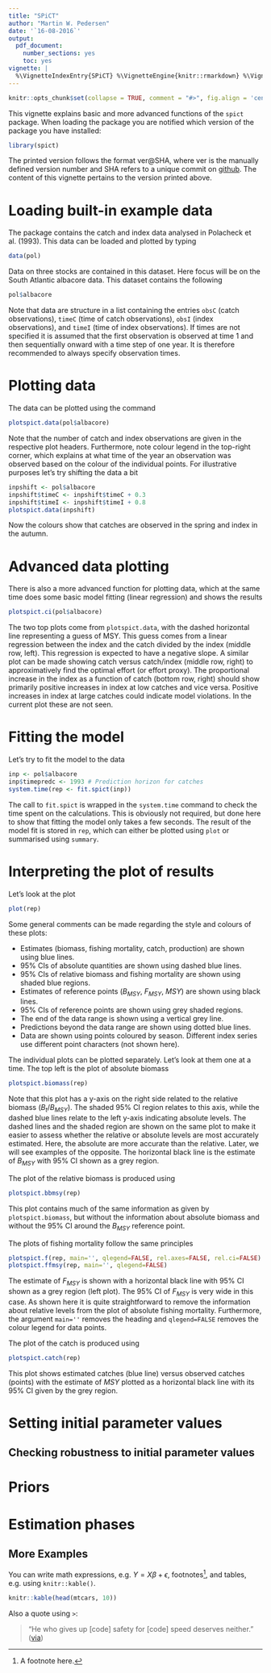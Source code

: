 ```yaml
---
title: "SPiCT"
author: "Martin W. Pedersen"
date: '`16-08-2016`'
output: 
  pdf_document: 
    number_sections: yes
    toc: yes
vignette: |
  %\VignetteIndexEntry{SPiCT} %\VignetteEngine{knitr::rmarkdown} %\VignetteEncoding{UTF-8}
---
```


```r
knitr::opts_chunk$set(collapse = TRUE, comment = "#>", fig.align = 'center')
```

This vignette explains basic and more advanced functions of the `spict` package. When loading the package you are notified which version of the package you have installed:

```r
library(spict)
```
The printed version follows the format ver@SHA, where ver is the manually defined version number and SHA refers to a unique commit on [github](http://github.com/mawp/spict). The content of this vignette pertains to the version printed above. 

# Loading built-in example data 

The package contains the catch and index data analysed in Polacheck et al. (1993). This data can be loaded and plotted by typing

```r
data(pol) 
```

Data on three stocks are contained in this dataset. Here focus will be on the South Atlantic albacore data. This dataset contains the following

```r
pol$albacore
```

Note that data are structure in a list containing the entries `obsC` (catch observations), `timeC` (time of catch observations), `obsI` (index observations), and `timeI` (time of index observations). If times are not specified it is assumed that the first observation is observed at time 1 and then sequentially onward with a time step of one year. It is therefore recommended to always specify observation times.

# Plotting data

The data can be plotted using the command

```r
plotspict.data(pol$albacore)
```

Note that the number of catch and index observations are given in the respective plot headers. Furthermore, note colour legend in the top-right corner, which explains at what time of the year an observation was observed based on the colour of the individual points. For illustrative purposes let's try shifting the data a bit

```r
inpshift <- pol$albacore
inpshift$timeC <- inpshift$timeC + 0.3
inpshift$timeI <- inpshift$timeI + 0.8
plotspict.data(inpshift)
```

Now the colours show that catches are observed in the spring and index in the autumn.

# Advanced data plotting

There is also a more advanced function for plotting data, which at the same time does some basic model fitting (linear regression) and shows the results

```r
plotspict.ci(pol$albacore)
```

The two top plots come from `plotspict.data`, with the dashed horizontal line representing a guess of MSY. This guess comes from a linear regression between the index and the catch divided by the index (middle row, left). This regression is expected to have a negative slope. A similar plot can be made showing catch versus catch/index (middle row, right) to approximatively find the optimal effort (or effort proxy). The proportional increase in the index as a function of catch (bottom row, right) should show primarily positive increases in index at low catches and vice versa. Positive increases in index at large catches could indicate model violations. In the current plot these are not seen.

# Fitting the model

Let's try to fit the model to the data

```r
inp <- pol$albacore
inp$timepredc <- 1993 # Prediction horizon for catches
system.time(rep <- fit.spict(inp))
```

The call to `fit.spict` is wrapped in the `system.time` command to check the time spent on the calculations. This is obviously not required, but done here to show that fitting the model only takes a few seconds. The result of the model fit is stored in `rep`, which can either be plotted using `plot` or summarised using `summary`. 

# Interpreting the plot of results

Let's look at the plot

```r
plot(rep)
```

Some general comments can be made regarding the style and colours of these plots:

- Estimates (biomass, fishing mortality, catch, production) are shown using blue lines.
- 95% CIs of absolute quantities are shown using dashed blue lines.
- 95% CIs of relative biomass and fishing mortality are shown using shaded blue regions.
- Estimates of reference points ($B_{MSY}$, $F_{MSY}$, $MSY$) are shown using black lines.
- 95% CIs of reference points are shown using grey shaded regions.
- The end of the data range is shown using a vertical grey line.
- Predictions beyond the data range are shown using dotted blue lines.
- Data are shown using points coloured by season. Different index series use different point characters (not shown here).

The individual plots can be plotted separately. Let's look at them one at a time. The top left is the plot of absolute biomass

```r
plotspict.biomass(rep)
```

Note that this plot has a y-axis on the right side related to the relative biomass ($B_t/B_{MSY}$). The shaded 95% CI region relates to this axis, while the dashed blue lines relate to the left y-axis indicating absolute levels. The dashed lines and the shaded region are shown on the same plot to make it easier to assess whether the relative or absolute levels are most accurately estimated. Here, the absolute are more accurate than the relative. Later, we will see examples of the opposite. The horizontal black line is the estimate of $B_{MSY}$ with 95% CI shown as a grey region.

The plot of the relative biomass is produced using

```r
plotspict.bbmsy(rep)
```

This plot contains much of the same information as given by `plotspict.biomass`, but without the information about absolute biomass and without the 95% CI around the $B_{MSY}$ reference point.

The plots of fishing mortality follow the same principles

```r
plotspict.f(rep, main='', qlegend=FALSE, rel.axes=FALSE, rel.ci=FALSE)
plotspict.ffmsy(rep, main='', qlegend=FALSE)
```

The estimate of $F_{MSY}$ is shown with a horizontal black line with 95% CI shown as a grey region (left plot). The 95% CI of $F_{MSY}$ is very wide in this case. As shown here it is quite straightforward to remove the information about relative levels from the plot of absolute fishing mortality. Furthermore, the argument `main=''` removes the heading and `qlegend=FALSE` removes the colour legend for data points.

The plot of the catch is produced using

```r
plotspict.catch(rep)
```

This plot shows estimated catches (blue line) versus observed catches (points) with the estimate of $MSY$ plotted as a horizontal black line with its 95% CI given by the grey region.

# Setting initial parameter values

## Checking robustness to initial parameter values

# Priors

# Estimation phases

## More Examples

You can write math expressions, e.g. $Y = X\beta + \epsilon$, footnotes^[A footnote here.], and tables, e.g. using `knitr::kable()`.

```r
knitr::kable(head(mtcars, 10))
```

Also a quote using `>`:

> "He who gives up [code] safety for [code] speed deserves neither."
([via](https://twitter.com/hadleywickham/status/504368538874703872))
